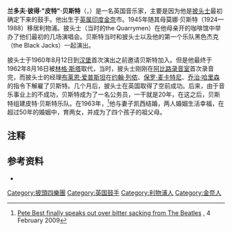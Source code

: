 {{Other people|彼得·贝斯特}}
{{Infobox musical artist  <!-- See Wikipedia:WikiProject Musicians -->
| name                = 皮特·贝斯特
| image                 = Pete Best drumming.jpg
| caption            = 2006年贝斯特于[[马里兰州|马里兰州]]演出。
| image_size            =
| background          = non_vocal_instrumentalist
| birth_name          = 兰多夫·彼得·贝斯特
| alias               = 
| birth_date          = {{Birth date and age|1941|11|24|df=yes}}<br />{{flag|英属印度}}[[金奈|金奈]]
| death_date          =
| origin= {{UK}}[[利物浦|利物浦]]
| instrument          = 鼓、歌唱
| genre               = [[摇滚|摇滚]]
| occupation          = 鼓手、公务员、作曲家、歌手
| years_active        = 1959–68, 1988至今
| label               =
| associated_acts     = [[The_Beatles|The Beatles]], [[Lee_Curtis_&_the_All_Stars|Lee Curtis & the All Stars]], Pete Best & the All-Stars, the Pete Best Four, the Pete Best Combo, the Pete Best Band
| website                 = [http://www.petebest.com/ www.petebest.com]
| notable_instruments =
}}
<!-- Put references into this article from books or web pages or your edit will be deleted -->
'''兰多夫·彼得·"皮特"·贝斯特'''（{{lang-en|'''Randolph Peter "Pete" Best'''}}，{{bd|1941年|11月24日|catIdx=L}}）是一名英国音乐家，主要是因为他是[[披头士|披头士]]最初确定下来的鼓手。他出生于[[英属印度|英属印度]][[金奈|金奈]]市。1945年随其母莫娜·贝斯特（1924—1988）移居利物浦。披头士（当时的the Quarrymen）在他母亲开的咖啡馆中举办了他们最初的几场演唱会。贝斯特当时和披头士以及他的第一个乐队黑色杰克（the Black Jacks）一起演出。

披头士于1960年8月12日到[[汉堡|汉堡]]首次演出之前邀请贝斯特加入。但是他最终于1962年8月16日被[[林格·斯塔|林格·斯塔]]取代，当时，披头士刚刚在[[阿比路录音室|阿比路录音室]]首次录音完，而披头士的经理[[布莱恩·爱普斯坦|布莱恩·爱普斯坦]]在[[约翰·列侬|约翰·列侬]]、[[保罗·麦卡特尼|保罗·麦卡特尼]]、[[乔治·哈里森|乔治·哈里森]]的指令下解雇了贝斯特。几个月后，披头士在英国取得了空前成功。后来，由于音乐事业上的不成功，贝斯特成为了一名公务员，一干就是20年，在这之后，贝斯特组建皮特·贝斯特乐队。在1963年，<ref>[http://www.clickliverpool.com/news/national-news/122714-pete-best-finally-speaks-out-over-bitter-sacking-from-the-beatles.html Pete Best finally speaks out over bitter sacking from The Beatles] {{webarchive|url=https://archive.is/20120729080542/http://www.clickliverpool.com/news/national-news/122714-pete-best-finally-speaks-out-over-bitter-sacking-from-the-beatles.html |date=2012-07-29 }}, 4 February 2009</ref>他与妻子凯西结婚，两人婚姻生活幸福，在超过50年的婚姻中，育两女，并成为了四个孩子的祖父母。

== 注释 ==
{{reflist|20em}}

== 参考资料 ==
* {{cite book |first=Pete |last=Best |first2=Patrick |last2=Doncaster |authorlink2=|title=BEATLE! The Pete Best Story |publisher=[[Plexus_Publishing|Plexus Publishing]] |year=1989 |isbn=978-0-85965-077-9 |ref={{SfnRef|Best|Doncaster|2002}}}}

{{Authority control}}
{{DEFAULTSORT:Best, Pete}}
[[Category:披頭四樂團|Category:披頭四樂團]]
[[Category:英国鼓手|Category:英国鼓手]]
[[Category:利物浦人|Category:利物浦人]]
[[Category:金奈人|Category:金奈人]]